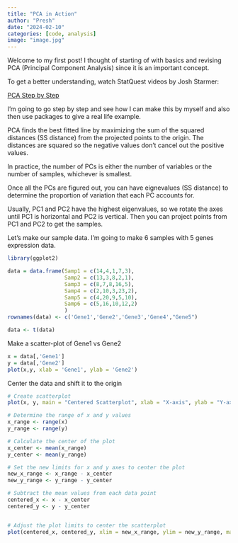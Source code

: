 ```yaml
---
title: "PCA in Action"
author: "Presh"
date: "2024-02-10"
categories: [code, analysis]
image: "image.jpg"
---
```


Welcome to my first post! I thought of starting of with basics and revising PCA (Principal Component Analysis) since it is an important concept.

To get a better understanding, watch StatQuest videos by Josh Starmer:

[PCA Step by Step](https://www.youtube.com/watch?v=FgakZw6K1QQ)

I'm going to go step by step and see how I can make this by myself and also then use packages to give a real life example.

PCA finds the best fitted line by maximizing the sum of the squared distances (SS distance) from the projected points to the origin. The distances are squared so the negative values don't cancel out the positive values.

In practice, the number of PCs is either the number of variables or the number of samples, whichever is smallest.

Once all the PCs are figured out, you can have eignevalues (SS distance) to determine the proportion of variation that each PC accounts for.

Usually, PC1 and PC2 have the highest eigenvalues, so we rotate the axes until PC1 is horizontal and PC2 is vertical. Then you can project points from PC1 and PC2 to get the samples.

Let's make our sample data. I'm going to make 6 samples with 5 genes expression data.

```r
library(ggplot2)
```

```r
data = data.frame(Samp1 = c(14,4,1,7,3),
                  Samp2 = c(13,3,8,2,1),
                  Samp3 = c(8,7,8,16,5),
                  Samp4 = c(2,10,3,23,2),
                  Samp5 = c(4,20,9,5,10),
                  Samp6 = c(5,16,10,12,2)
                  )
rownames(data) <- c('Gene1','Gene2','Gene3','Gene4',"Gene5")

data <- t(data)
```

Make a scatter-plot of Gene1 vs Gene2

```r
x = data[,'Gene1']
y = data[,'Gene2']
plot(x,y, xlab = 'Gene1', ylab = 'Gene2') 
```

Center the data and shift it to the origin

```r
# Create scatterplot
plot(x, y, main = "Centered Scatterplot", xlab = "X-axis", ylab = "Y-axis")

# Determine the range of x and y values
x_range <- range(x)
y_range <- range(y)

# Calculate the center of the plot
x_center <- mean(x_range)
y_center <- mean(y_range)

# Set the new limits for x and y axes to center the plot
new_x_range <- x_range - x_center
new_y_range <- y_range - y_center

# Subtract the mean values from each data point
centered_x <- x - x_center
centered_y <- y - y_center


# Adjust the plot limits to center the scatterplot
plot(centered_x, centered_y, xlim = new_x_range, ylim = new_y_range, main = "Centered Scatterplot", xlab = "X-axis", ylab = "Y-axis") + abline(h=0, lty = 2) + abline(v=0, lty = 2)
```
